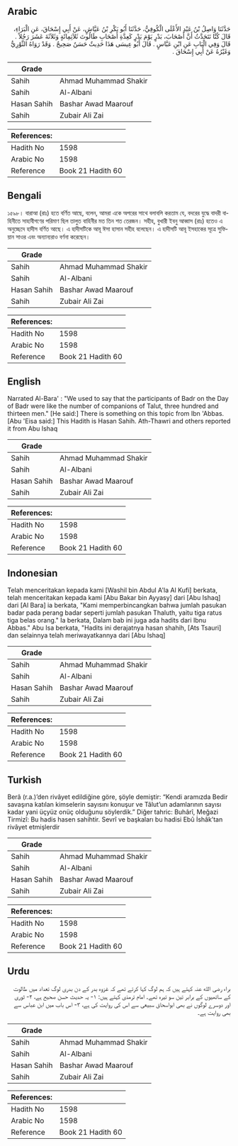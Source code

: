 ## Arabic


<div dir="rtl" lang="ar" style={{fontSize:'larger',backgroundColor:'#f8f9fa',padding:20}}>
حَدَّثَنَا وَاصِلُ بْنُ عَبْدِ الأَعْلَى الْكُوفِيُّ، حَدَّثَنَا أَبُو بَكْرِ بْنُ عَيَّاشٍ، عَنْ أَبِي إِسْحَاقَ، عَنِ الْبَرَاءِ، قَالَ كُنَّا نَتَحَدَّثُ أَنَّ أَصْحَابَ، بَدْرٍ يَوْمَ بَدْرٍ كَعِدَّةِ أَصْحَابِ طَالُوتَ ثَلاَثِمِائَةٍ وَثَلاَثَةَ عَشَرَ رَجُلاً ‏.‏ قَالَ وَفِي الْبَابِ عَنِ ابْنِ عَبَّاسٍ ‏.‏ قَالَ أَبُو عِيسَى هَذَا حَدِيثٌ حَسَنٌ صَحِيحٌ ‏.‏ وَقَدْ رَوَاهُ الثَّوْرِيُّ وَغَيْرُهُ عَنْ أَبِي إِسْحَاقَ ‏.‏
</div>
<div style={{backgroundColor:'#f8f9fa',padding:20, marginBottom: 10}}><table> <thead> <tr> <th>Grade</th> <th></th> </tr> </thead> <tbody> <tr><td>Sahih</td><td>Ahmad Muhammad Shakir</td></tr><tr><td>Sahih</td><td>Al-Albani</td></tr><tr><td>Hasan Sahih</td><td>Bashar Awad Maarouf</td></tr><tr><td>Sahih</td><td>Zubair Ali Zai</td></tr></tbody></table><table> <thead> <tr> <th>References:</th> <th></th> </tr> </thead> <tbody><tr><td>Hadith No</td><td>1598</td></tr><tr><td>Arabic No</td><td>1598</td></tr><tr><td>Reference</td><td>Book 21 Hadith 60</td></tr></tbody></table></div>

## Bengali


<div dir="ltr" lang="bn" style={{fontSize:'larger',backgroundColor:'#f8f9fa',padding:20}}>
১৫৯৮। বারাআ (রাঃ) হতে বর্ণিত আছে, বলেন, আমরা একে অপরের সাথে বলাবলি করতাম যে, বদরের যুদ্ধে বাদরী বাহিনীতে সাহাবীগণের পরিমাণ ছিল তালুত বাহিনীর মত তিন শত তেরজন। সহীহ, বুখারী ইবনু আব্বাস (রাঃ) হতেও এ অনুচ্ছেদে হাদীস বর্ণিত আছে। এ হাদীসটিকে আবূ ঈসা হাসান সহীহ বলেছেন। এ হাদীসটি আবূ ইসহাকের সূত্রে সুফিয়ান সাওর এবং অন্যান্যরাও বর্ণনা করেছেন।
</div>
<div style={{backgroundColor:'#f8f9fa',padding:20, marginBottom: 10}}><table> <thead> <tr> <th>Grade</th> <th></th> </tr> </thead> <tbody> <tr><td>Sahih</td><td>Ahmad Muhammad Shakir</td></tr><tr><td>Sahih</td><td>Al-Albani</td></tr><tr><td>Hasan Sahih</td><td>Bashar Awad Maarouf</td></tr><tr><td>Sahih</td><td>Zubair Ali Zai</td></tr></tbody></table><table> <thead> <tr> <th>References:</th> <th></th> </tr> </thead> <tbody><tr><td>Hadith No</td><td>1598</td></tr><tr><td>Arabic No</td><td>1598</td></tr><tr><td>Reference</td><td>Book 21 Hadith 60</td></tr></tbody></table></div>

## English


<div dir="ltr" lang="en" style={{fontSize:'larger',backgroundColor:'#f8f9fa',padding:20}}>
Narrated Al-Bara' : "We used to say that the participants of Badr on the Day of Badr were like the number of companions of Talut, three hundred and thirteen men." [He said:] There is something on this topic from Ibn 'Abbas. [Abu 'Eisa said:] This Hadith is Hasan Sahih. Ath-Thawri and others reported it from Abu Ishaq
</div>
<div style={{backgroundColor:'#f8f9fa',padding:20, marginBottom: 10}}><table> <thead> <tr> <th>Grade</th> <th></th> </tr> </thead> <tbody> <tr><td>Sahih</td><td>Ahmad Muhammad Shakir</td></tr><tr><td>Sahih</td><td>Al-Albani</td></tr><tr><td>Hasan Sahih</td><td>Bashar Awad Maarouf</td></tr><tr><td>Sahih</td><td>Zubair Ali Zai</td></tr></tbody></table><table> <thead> <tr> <th>References:</th> <th></th> </tr> </thead> <tbody><tr><td>Hadith No</td><td>1598</td></tr><tr><td>Arabic No</td><td>1598</td></tr><tr><td>Reference</td><td>Book 21 Hadith 60</td></tr></tbody></table></div>

## Indonesian


<div dir="ltr" lang="id" style={{fontSize:'larger',backgroundColor:'#f8f9fa',padding:20}}>
Telah menceritakan kepada kami [Washil bin Abdul A'la Al Kufi] berkata, telah menceritakan kepada kami [Abu Bakar bin Ayyasy] dari [Abu Ishaq] dari [Al Bara] ia berkata, "Kami memperbincangkan bahwa jumlah pasukan badar pada perang badar seperti jumlah pasukan Thaluth, yaitu tiga ratus tiga belas orang." Ia berkata, Dalam bab ini juga ada hadits dari Ibnu Abbas." Abu Isa berkata, "Hadits ini derajatnya hasan shahih, [Ats Tsauri] dan selainnya telah meriwayatkannya dari [Abu Ishaq]
</div>
<div style={{backgroundColor:'#f8f9fa',padding:20, marginBottom: 10}}><table> <thead> <tr> <th>Grade</th> <th></th> </tr> </thead> <tbody> <tr><td>Sahih</td><td>Ahmad Muhammad Shakir</td></tr><tr><td>Sahih</td><td>Al-Albani</td></tr><tr><td>Hasan Sahih</td><td>Bashar Awad Maarouf</td></tr><tr><td>Sahih</td><td>Zubair Ali Zai</td></tr></tbody></table><table> <thead> <tr> <th>References:</th> <th></th> </tr> </thead> <tbody><tr><td>Hadith No</td><td>1598</td></tr><tr><td>Arabic No</td><td>1598</td></tr><tr><td>Reference</td><td>Book 21 Hadith 60</td></tr></tbody></table></div>

## Turkish


<div dir="ltr" lang="tr" style={{fontSize:'larger',backgroundColor:'#f8f9fa',padding:20}}>
Berâ (r.a.)’den rivâyet edildiğine göre, şöyle demiştir: “Kendi aramızda Bedir savaşına katılan kimselerin sayısını konuşur ve Tâlut’un adamlarının sayısı kadar yani üçyüz onüç olduğunu söylerdik.” Diğer tahric: Buhârî, Meğazi Tirmizî: Bu hadis hasen sahihtir. Sevrî ve başkaları bu hadisi Ebû İshâk’tan rivâyet etmişlerdir
</div>
<div style={{backgroundColor:'#f8f9fa',padding:20, marginBottom: 10}}><table> <thead> <tr> <th>Grade</th> <th></th> </tr> </thead> <tbody> <tr><td>Sahih</td><td>Ahmad Muhammad Shakir</td></tr><tr><td>Sahih</td><td>Al-Albani</td></tr><tr><td>Hasan Sahih</td><td>Bashar Awad Maarouf</td></tr><tr><td>Sahih</td><td>Zubair Ali Zai</td></tr></tbody></table><table> <thead> <tr> <th>References:</th> <th></th> </tr> </thead> <tbody><tr><td>Hadith No</td><td>1598</td></tr><tr><td>Arabic No</td><td>1598</td></tr><tr><td>Reference</td><td>Book 21 Hadith 60</td></tr></tbody></table></div>

## Urdu


<div dir="rtl" lang="ur" style={{fontSize:'larger',backgroundColor:'#f8f9fa',padding:20}}>
براء رضی الله عنہ کہتے ہیں کہ ہم لوگ کہا کرتے تھے کہ غزوہ بدر کے دن بدری لوگ تعداد میں طالوت کے ساتھیوں کے برابر تین سو تیرہ تھے۔ امام ترمذی کہتے ہیں: ۱- یہ حدیث حسن صحیح ہے، ۲- ثوری اور دوسرے لوگوں نے بھی ابواسحاق سبیعی سے اس کی روایت کی ہے، ۳- اس باب میں ابن عباس سے بھی روایت ہے۔
</div>
<div style={{backgroundColor:'#f8f9fa',padding:20, marginBottom: 10}}><table> <thead> <tr> <th>Grade</th> <th></th> </tr> </thead> <tbody> <tr><td>Sahih</td><td>Ahmad Muhammad Shakir</td></tr><tr><td>Sahih</td><td>Al-Albani</td></tr><tr><td>Hasan Sahih</td><td>Bashar Awad Maarouf</td></tr><tr><td>Sahih</td><td>Zubair Ali Zai</td></tr></tbody></table><table> <thead> <tr> <th>References:</th> <th></th> </tr> </thead> <tbody><tr><td>Hadith No</td><td>1598</td></tr><tr><td>Arabic No</td><td>1598</td></tr><tr><td>Reference</td><td>Book 21 Hadith 60</td></tr></tbody></table></div>